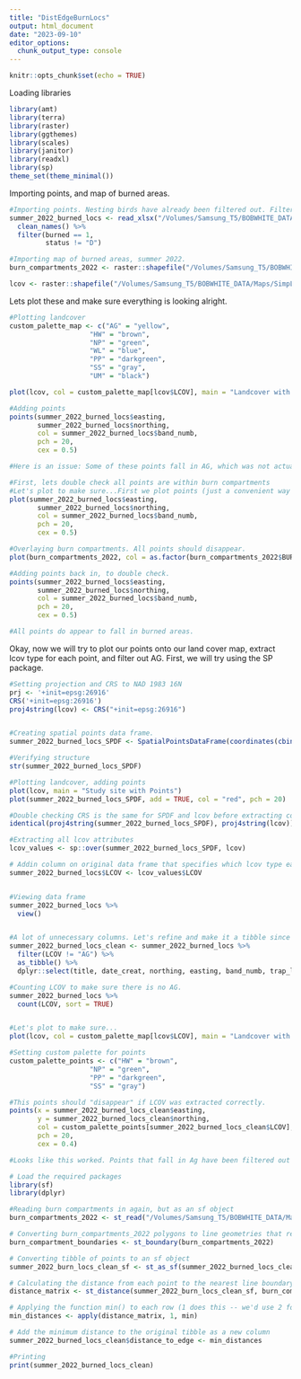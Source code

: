 ```yaml
---
title: "DistEdgeBurnLocs"
output: html_document
date: "2023-09-10"
editor_options: 
  chunk_output_type: console
---
```


```r
knitr::opts_chunk$set(echo = TRUE)
```

Loading libraries
```r
library(amt)
library(terra)
library(raster)
library(ggthemes)
library(scales)
library(janitor)
library(readxl)
library(sp)
theme_set(theme_minimal())
```

Importing points, and map of burned areas.
```r
#Importing points. Nesting birds have already been filtered out. Filtering for birds found in burned units (this attribute was added earlier in ArcGis)
summer_2022_burned_locs <- read_xlsx("/Volumes/Samsung_T5/BOBWHITE_DATA/Clean/Sum2022BurnedDist.xlsx") %>%
  clean_names() %>%
  filter(burned == 1,
         status != "D") 

#Importing map of burned areas, summer 2022.
burn_compartments_2022 <- raster::shapefile("/Volumes/Samsung_T5/BOBWHITE_DATA/Maps/Burn_Compartments2022/2022_BurnUnits.shp")

lcov <- raster::shapefile("/Volumes/Samsung_T5/BOBWHITE_DATA/Maps/SimpLcovLumped/SimplifiedLCOV_LumpedAbbreviated.shp")
```

Lets plot these and make sure everything is looking alright.
```r
#Plotting landcover
custom_palette_map <- c("AG" = "yellow", 
                    "HW" = "brown",
                    "NP" = "green",
                    "WL" = "blue",
                    "PP" = "darkgreen",
                    "SS" = "gray",
                    "UM" = "black")

plot(lcov, col = custom_palette_map[lcov$LCOV], main = "Landcover with Points")

#Adding points
points(summer_2022_burned_locs$easting, 
       summer_2022_burned_locs$northing, 
       col = summer_2022_burned_locs$band_numb, 
       pch = 20, 
       cex = 0.5)

#Here is an issue: Some of these points fall in AG, which was not actually burned (but within burned compartments). We must plot our points, extract covariates (lcov type) for each point, and filter out points in ag.

#First, lets double check all points are within burn compartments
#Let's plot to make sure...First we plot points (just a convenient way to set extent, since map of burn compartments is all of Ichauway)
plot(summer_2022_burned_locs$easting, 
       summer_2022_burned_locs$northing, 
       col = summer_2022_burned_locs$band_numb, 
       pch = 20, 
       cex = 0.5)

#Overlaying burn compartments. All points should disappear.
plot(burn_compartments_2022, col = as.factor(burn_compartments_2022$BURNDATE), add = TRUE)

#Adding points back in, to double check.
points(summer_2022_burned_locs$easting, 
       summer_2022_burned_locs$northing, 
       col = summer_2022_burned_locs$band_numb, 
       pch = 20, 
       cex = 0.5)

#All points do appear to fall in burned areas.
```

Okay, now we will try to plot our points onto our land cover map, extract lcov type for each point, and filter out AG.
First, we will try using the SP package. 
```r
#Setting projection and CRS to NAD 1983 16N
prj <- '+init=epsg:26916'
CRS('+init=epsg:26916')
proj4string(lcov) <- CRS("+init=epsg:26916") 


#Creating spatial points data frame.
summer_2022_burned_locs_SPDF <- SpatialPointsDataFrame(coordinates(cbind(summer_2022_burned_locs$easting, summer_2022_burned_locs$northing)), data = summer_2022_burned_locs, proj4string = CRS(prj))

#Verifying structure
str(summer_2022_burned_locs_SPDF)

#Plotting landcover, adding points
plot(lcov, main = "Study site with Points") 
plot(summer_2022_burned_locs_SPDF, add = TRUE, col = "red", pch = 20)

#Double checking CRS is the same for SPDF and lcov before extracting covariates.
identical(proj4string(summer_2022_burned_locs_SPDF), proj4string(lcov))

#Extracting all lcov attributes
lcov_values <- sp::over(summer_2022_burned_locs_SPDF, lcov)

# Addin column on original data frame that specifies which lcov type each point falls into. Only adding LCOV attribute (there are a lot)
summer_2022_burned_locs$LCOV <- lcov_values$LCOV


#Viewing data frame
summer_2022_burned_locs %>%
  view()


#A lot of unnecessary columns. Let's refine and make it a tibble since its 2023. We'll also filter out points in AG.
summer_2022_burned_locs_clean <- summer_2022_burned_locs %>% 
  filter(LCOV != "AG") %>% 
  as_tibble() %>%
  dplyr::select(title, date_creat, northing, easting, band_numb, trap_locat, LCOV)

#Counting LCOV to make sure there is no AG.
summer_2022_burned_locs %>%
  count(LCOV, sort = TRUE)


#Let's plot to make sure...
plot(lcov, col = custom_palette_map[lcov$LCOV], main = "Landcover with Points (SP)")

#Setting custom palette for points
custom_palette_points <- c("HW" = "brown",
                    "NP" = "green",
                    "PP" = "darkgreen",
                    "SS" = "gray")

#This points should "disappear" if LCOV was extracted correctly.
points(x = summer_2022_burned_locs_clean$easting, 
       y = summer_2022_burned_locs_clean$northing, 
       col = custom_palette_points[summer_2022_burned_locs_clean$LCOV], 
       pch = 20, 
       cex = 0.4)

#Looks like this worked. Points that fall in Ag have been filtered out and LCOV column is correct. This may be useful, later.
```

```r
# Load the required packages
library(sf)
library(dplyr)

#Reading burn compartments in again, but as an sf object
burn_compartments_2022 <- st_read("/Volumes/Samsung_T5/BOBWHITE_DATA/Maps/Burn_Compartments2022/2022_BurnUnits.shp")

# Converting burn_compartments_2022 polygons to line geometries that represent their boundaries. This is necessary to calc min distances later.
burn_compartment_boundaries <- st_boundary(burn_compartments_2022)

# Converting tibble of points to an sf object
summer_2022_burn_locs_clean_sf <- st_as_sf(summer_2022_burned_locs_clean, coords = c("easting", "northing"), crs = st_crs(burn_compartments_2022))

# Calculating the distance from each point to the nearest line boundary of the burn compartments, storing it in matrix
distance_matrix <- st_distance(summer_2022_burn_locs_clean_sf, burn_compartment_boundaries)

# Applying the function min() to each row (1 does this -- we'd use 2 for columns) in the distance matrix
min_distances <- apply(distance_matrix, 1, min)

# Add the minimum distance to the original tibble as a new column
summer_2022_burned_locs_clean$distance_to_edge <- min_distances

#Printing
print(summer_2022_burned_locs_clean)

```

